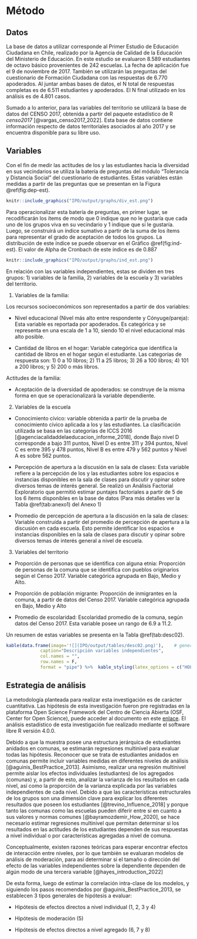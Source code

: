 # Método

## Datos

La base de datos a utilizar corresponde al Primer Estudio de Educación Ciudadana en Chile, realizado por la Agencia de Calidad de la Educación del Ministerio de Educación. En este estudio se evaluaron 8.589 estudiantes de octavo básico provenientes de 242 escuelas. La fecha de aplicación fue el 9 de noviembre de 2017. También se utilizarán las preguntas del cuestionario de Formación Ciudadana con las respuestas de 6.770 apoderados. Al juntar ambas bases de datos, el N total de respuestas completas es de 6.511 estudiantes y apoderados. El N final utilizado en los análisis es de 4.801 casos.

Sumado a lo anterior, para las variables del territorio se utilizará la base de datos del CENSO 2017, obtenida a partir del paquete estadístico de R *censo2017* [@vargas_censo2017_2022]. Esta base de datos contiene información respecto de datos territoriales asociados al año 2017 y se encuentra disponible para su libre uso.

## Variables

Con el fin de medir las actitudes de los y las estudiantes hacia la diversidad en sus vecindarios se utiliza la batería de preguntas del módulo “Tolerancia y Distancia Social” del cuestionario de estudiantes. Estas variables están medidas a partir de las preguntas que se presentan en la Figura \@ref(fig:dep-est). 

```r
knitr::include_graphics("IPO/output/graphs/div_est.png")
```

Para operacionalizar esta batería de preguntas, en primer lugar, se recodificarán los ítems de modo que 0 indique que no le gustaría que cada uno de los grupos viva en su vecindario y 1 indique que sí le gustaría. Luego, se construirá un índice sumativo a partir de la suma de los ítems para representar el grado de aceptación de todos los grupos. La distribución de este índice se puede observar en el Gráfico \@ref(fig:ind-est). El valor de Alpha de Cronbach de este índice es de 0.887

```r
knitr::include_graphics("IPO/output/graphs/ind_est.png")
```

En relación con las variables independientes, estas se dividen en tres grupos: 1) variables de la familia, 2) variables de la escuela y 3) variables del territorio.

1)	Variables de la familia: 

Los recursos socioeconómicos son representados a partir de dos variables:

*	Nivel educacional (Nivel más alto entre respondente y Cónyuge/pareja): Esta variable es reportada por apoderados. Es categórica y se representa en una escala de 1 a 10, siendo 10 el nivel educacional más alto posible.

*	Cantidad de libros en el hogar: Variable categórica que identifica la cantidad de libros en el hogar según el estudiante. Las categorías de respuesta son: 1) 0 a 10 libros; 2) 11 a 25 libros; 3) 26 a 100 libros; 4) 101 a 200 libros; y 5) 200 o más libros.

Actitudes de la familia:

*	Aceptación de la diversidad de apoderados: se construye de la misma forma en que se operacionalizará la variable dependiente.

2) Variables de la escuela

* Conocimiento cívico: variable obtenida a partir de la prueba de conocimiento cívico aplicada a los y las estudiantes. La clasificación utilizada se basa en las categorías de ICCS 2016 [@agenciacalidaddelaeducacion_informe_2018], donde Bajo nivel D corresponde a bajo 311 puntos, Nivel D es entre 311 y 394 puntos, Nivel C es entre 395 y 478 puntos, Nivel B es entre 479 y 562 puntos y Nivel A es sobre 562 puntos.

* Percepción de apertura a la discusión en la sala de clases: Esta variable refiere a la percepción de los y las estudiantes sobre los espacios e instancias disponibles en la sala de clases para discutir y opinar sobre diversos temas de interés general. Se realizó un Análisis Factorial Exploratorio que permitió estimar puntajes factoriales a partir de 5 de los 6 ítems disponibles en la base de datos (Para más detalles ver la Tabla \@ref(tab:anexo1) del Anexo 1) 

* Promedio de percepción de apertura a la discusión en la sala de clases: Variable construída a partir del promedio de percepción de apertura a la discusión en cada escuela. Esto permite identificar los espacios e instancias disponibles en la sala de clases para discutir y opinar sobre diversos temas de interés general a nivel de escuela.

3) Variables del territorio

* Proporción de personas que se identifica con alguna etnia: Proporción de personas de la comuna que se identifica con pueblos originarios según el Censo 2017. Variable categórica agrupada en Bajo, Medio y Alto.

* Proporción de población migrante: Proporción de inmigrantes en la comuna, a partir de datos del Censo 2017. Variable categórica agrupada en Bajo, Medio y Alto

* Promedio de escolaridad: Escolaridad promedio de la comuna, según datos del Censo 2017. Esta variable posee un rango de 6.9 a 11.2. 

Un resumen de estas variables se presenta en la Tabla \@ref(tab:desc02).

```r
kable(data.frame(image='![](IPO/output/tables/desc02.png)'),    # generar tabla
             caption="Descripción variables independientes",
             col.names = "",
             row.names = F,
             format = "pipe") %>%  kable_styling(latex_options = c("HOLD_position"),full_width = T)
```

## Estrategia de análisis

La metodología planteada para realizar esta investigación es de carácter cuantitativa. Las hipótesis de esta investigación fueron pre registradas en la plataforma Open Science Framework del Centro de Ciencia Abierta (OSF, Center for Open Science), puede acceder al documento en este [enlace](https://doi.org/10.17605/OSF.IO/URPZQ). El análisis estadístico de esta investigación fue realizado mediante el software libre R versión 4.0.0.

Debido a que la muestra posee una estructura jerárquica de estudiantes anidados en comunas, se estimarán regresiones multinivel para evaluar todas las hipótesis. Reconocer que se trata de estudiantes anidados en comunas permite incluir variables medidas en diferentes niveles de análisis [@aguinis_BestPractice_2013]. Asimismo, realizar una regresión multinivel permite aislar los efectos individuales (estudiantes) de los agregados (comunas) y, a partir de esto, analizar la varianza de los resultados en cada nivel, así como la proporción de la varianza explicada por las variables independientes de cada nivel. Debido a que las características estructurales de los grupos son una dimensión clave para explicar los diferentes resultados que poseen los estudiantes [@trevino_Influence_2018] y porque tanto las comunas como las escuelas pueden diferir entre sí en cuanto a sus valores y normas comunes [@bayramozdemir_How_2020], se hace necesario estimar regresiones multinivel que permitan determinar si los resultados en las actitudes de los estudiantes dependen de sus respuestas a nivel individual o por características agregadas a nivel de comuna.

Conceptualmente, existen razones teóricas para esperar encontrar efectos de interacción entre niveles, por lo que también se evaluaran modelos de análisis de moderación, para así determinar si el tamaño o dirección del efecto de las variables independientes sobre la dependiente dependen de algún modo de una tercera variable [@hayes_introduction_2022]

De esta forma, luego de estimar la correlación intra-clase de los modelos, y siguiendo los pasos recomendados por @aguinis_BestPractice_2013, se establecen 3 tipos generales de hipótesis a evaluar:

* Hipótesis de efectos directos a nivel individual (1, 2, 3 y 4)

* Hipótesis de moderación (5)

* Hipótesis de efectos directos a nivel agregado (6, 7 y 8)
